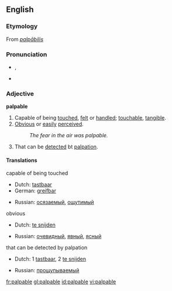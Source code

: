 ==English==

===Etymology===
From {{L.}} ''[[palpābilis]]''

===Pronunciation===
*{{AHD|păl'pə-bəl}}, {{SAMPA|/pALp@bL:/}}
*{{audio|en-us-palpable.ogg|Audio (US)}}

===Adjective===
'''palpable'''

# Capable of being [[touch]]ed, [[felt]] or [[handle]]d; [[touchable]], [[tangible]].
# [[obvious|Obvious]] or [[easily]] [[perceived]].
#: ''The fear in the air was palpable.''
# {{medicine}} That can be [[detect]]ed bt [[palpation]].

====Translations====
;capable of being touched
{{top}}
*Dutch: [[tastbaar]]
*German: [[greifbar]]
{{mid}}
*Russian: [[осязаемый]], [[ощутимый]]
{{bottom}}

;obvious
{{top}}
*Dutch: [[te snijden]]
{{mid}}
*Russian: [[очевидный]], [[явный]], [[ясный]]
{{bottom}}

;that can be detected by palpation
{{top}}
*Dutch: 1 [[tastbaar]], 2 [[te snijden]]
{{mid}}
*Russian: [[прощупываемый]]
{{bottom}}

[[fr:palpable]]
[[gl:palpable]]
[[id:palpable]]
[[vi:palpable]]